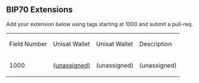 ==BIP70 Extensions==

Add your extension below using tags starting at 1000 and submit a pull-req.

{|
| Field Number || Unisat Wallet || Unisat Wallet || Description
|-
| 1000 || [[https://unisat.io/|(unassigned)]] || (unassigned) || (unassigned)
|}

